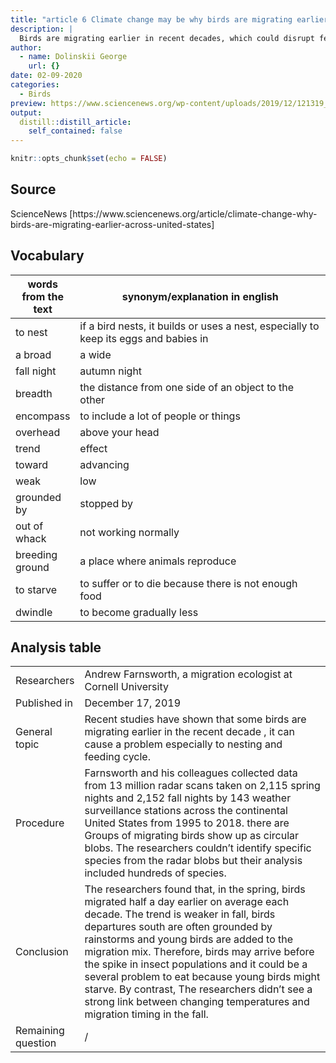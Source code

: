 ```yaml
---
title: "article 6 Climate change may be why birds are migrating earlier across the United States"
description: |
  Birds are migrating earlier in recent decades, which could disrupt feeding and nesting cycles
author:
  - name: Dolinskii George
    url: {}
date: 02-09-2020
categories:
  - Birds
preview: https://www.sciencenews.org/wp-content/uploads/2019/12/121319_sb_bird-migration_feat-1028x579.jpg
output:
  distill::distill_article:
    self_contained: false
---
```


```r
knitr::opts_chunk$set(echo = FALSE)
```

## Source

ScienceNews [https://www.sciencenews.org/article/climate-change-why-birds-are-migrating-earlier-across-united-states]

## Vocabulary

| words from the text |  synonym/explanation in english                                                      |
| ------------------- | ------------------------------------------------------------------------------------ |
| to nest             | if a bird nests, it builds or uses a nest, especially to keep its eggs and babies in |
| a broad             | a wide                                                                               |
| fall night          | autumn night                                                                         |
| breadth             | the distance from one side of an object to the other                                 |
| encompass           | to include a lot of people or things                                                 |
| overhead            | above your head                                                                      |
| trend               | effect                                                                               |
| toward              | advancing                                                                            |
| weak                | low                                                                                  |
| grounded by         | stopped by                                                                           |
| out of whack        | not working normally                                                                 |
| breeding ground     | a place where animals reproduce                                                      |
| to starve           | to suffer or to die because there is not enough food                                 |
| dwindle             | to become gradually less                                                             |

## Analysis table

|                    |                                                                                                                                                                                                                                                                                                                                                                                                                                                                                                                |
| ------------------ | -------------------------------------------------------------------------------------------------------------------------------------------------------------------------------------------------------------------------------------------------------------------------------------------------------------------------------------------------------------------------------------------------------------------------------------------------------------------------------------------------------------- |
| Researchers        | Andrew Farnsworth, a migration ecologist at Cornell University                                                                                                                                                                                                                                                                                                                                                                                                                                                 |
| Published in       | December 17, 2019                                                                                                                                                                                                                                                                                                                                                                                                                                                                                              |
| General topic      | Recent studies have shown that some birds are migrating earlier in the recent decade ,  it can cause a problem especially to nesting and feeding cycle.                                                                                                                                                                                                                                                                                                                                                        |
| Procedure          | Farnsworth and his colleagues collected data from 13 million radar scans taken on 2,115 spring nights and 2,152 fall nights by 143 weather surveillance stations across the continental United States from 1995 to 2018. there are Groups of migrating birds show up as circular blobs. The researchers couldn’t identify specific species from the radar blobs but their analysis included hundreds of species.                                                                                               |
| Conclusion         | The researchers found that, in the spring, birds migrated half a day earlier on average each decade. The trend is weaker in fall, birds departures south are often grounded by rainstorms and young birds are added to the migration mix. Therefore, birds may arrive before the spike in insect populations and it could be a several problem to eat because young birds might starve. By contrast, The researchers didn’t see a strong link between changing temperatures and migration timing in the fall.  |
| Remaining question | /                                                                                                                                                                                                                                                                                                                                                                                                                                                                                                              |

